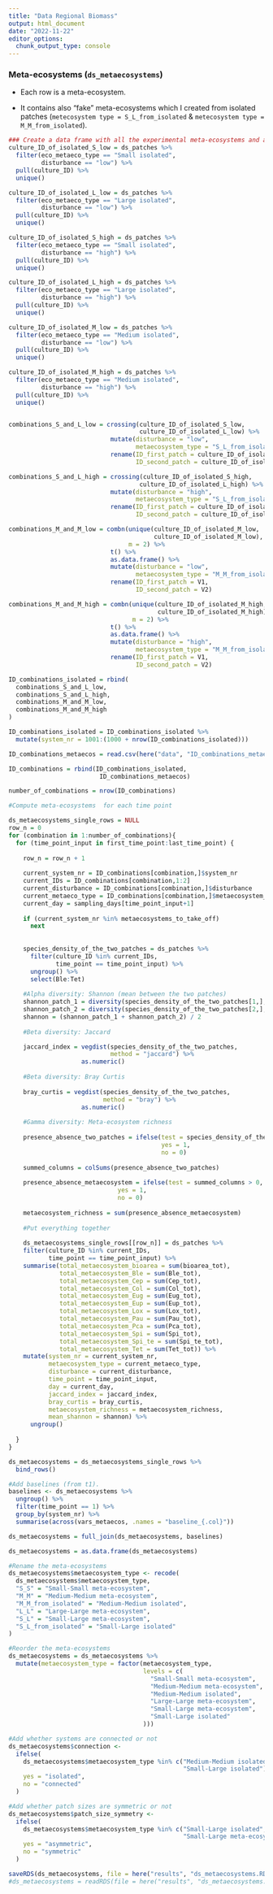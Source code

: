 ```yaml
---
title: "Data Regional Biomass"
output: html_document
date: "2022-11-22"
editor_options: 
  chunk_output_type: console
---
```


### Meta-ecosystems (`ds_metaecosystems`)

-   Each row is a meta-ecosystem.

-   It contains also "fake" meta-ecosystems which I created from isolated patches (`metecosystem type = S_L_from_isolated` & `metecosystem type = M_M_from_isolated`).

```r
### Create a data frame with all the experimental meta-ecosystems and all the possible meta-ecosystems from isolated
culture_ID_of_isolated_S_low = ds_patches %>%
  filter(eco_metaeco_type == "Small isolated",
         disturbance == "low") %>%
  pull(culture_ID) %>%
  unique()

culture_ID_of_isolated_L_low = ds_patches %>%
  filter(eco_metaeco_type == "Large isolated",
         disturbance == "low") %>%
  pull(culture_ID) %>%
  unique()

culture_ID_of_isolated_S_high = ds_patches %>%
  filter(eco_metaeco_type == "Small isolated",
         disturbance == "high") %>%
  pull(culture_ID) %>%
  unique()

culture_ID_of_isolated_L_high = ds_patches %>%
  filter(eco_metaeco_type == "Large isolated",
         disturbance == "high") %>%
  pull(culture_ID) %>%
  unique()

culture_ID_of_isolated_M_low = ds_patches %>%
  filter(eco_metaeco_type == "Medium isolated",
         disturbance == "low") %>%
  pull(culture_ID) %>%
  unique()

culture_ID_of_isolated_M_high = ds_patches %>%
  filter(eco_metaeco_type == "Medium isolated",
         disturbance == "high") %>%
  pull(culture_ID) %>%
  unique()


combinations_S_and_L_low = crossing(culture_ID_of_isolated_S_low,
                                    culture_ID_of_isolated_L_low) %>%
                            mutate(disturbance = "low",
                                   metaecosystem_type = "S_L_from_isolated") %>%
                            rename(ID_first_patch = culture_ID_of_isolated_S_low,
                                   ID_second_patch = culture_ID_of_isolated_L_low)

combinations_S_and_L_high = crossing(culture_ID_of_isolated_S_high,
                                    culture_ID_of_isolated_L_high) %>%
                            mutate(disturbance = "high",
                                   metaecosystem_type = "S_L_from_isolated") %>%
                            rename(ID_first_patch = culture_ID_of_isolated_S_high,
                                   ID_second_patch = culture_ID_of_isolated_L_high)

combinations_M_and_M_low = combn(unique(culture_ID_of_isolated_M_low,
                                        culture_ID_of_isolated_M_low),
                                 m = 2) %>%
                            t() %>%
                            as.data.frame() %>%
                            mutate(disturbance = "low",
                                   metaecosystem_type = "M_M_from_isolated") %>%
                            rename(ID_first_patch = V1,
                                   ID_second_patch = V2)

combinations_M_and_M_high = combn(unique(culture_ID_of_isolated_M_high,
                                         culture_ID_of_isolated_M_high),
                                  m = 2) %>%
                            t() %>%
                            as.data.frame() %>%
                            mutate(disturbance = "high",
                                   metaecosystem_type = "M_M_from_isolated") %>%
                            rename(ID_first_patch = V1,
                                   ID_second_patch = V2)

ID_combinations_isolated = rbind(
  combinations_S_and_L_low,
  combinations_S_and_L_high,
  combinations_M_and_M_low,
  combinations_M_and_M_high
) 

ID_combinations_isolated = ID_combinations_isolated %>%
  mutate(system_nr = 1001:(1000 + nrow(ID_combinations_isolated)))

ID_combinations_metaecos = read.csv(here("data", "ID_combinations_metaecos.csv"))

ID_combinations = rbind(ID_combinations_isolated,
                         ID_combinations_metaecos)

number_of_combinations = nrow(ID_combinations)
```

```r

#Compute meta-ecosystems  for each time point 

ds_metaecosystems_single_rows = NULL
row_n = 0
for (combination in 1:number_of_combinations){
  for (time_point_input in first_time_point:last_time_point) {
    
    row_n = row_n + 1
    
    current_system_nr = ID_combinations[combination,]$system_nr
    current_IDs = ID_combinations[combination,1:2]
    current_disturbance = ID_combinations[combination,]$disturbance
    current_metaeco_type = ID_combinations[combination,]$metaecosystem_type
    current_day = sampling_days[time_point_input+1]
    
    if (current_system_nr %in% metaecosystems_to_take_off)
      next
    
    
    species_density_of_the_two_patches = ds_patches %>%
      filter(culture_ID %in% current_IDs,
             time_point == time_point_input) %>%
      ungroup() %>%
      select(Ble:Tet)
    
    #Alpha diversity: Shannon (mean between the two patches)
    shannon_patch_1 = diversity(species_density_of_the_two_patches[1,], index = "shannon")
    shannon_patch_2 = diversity(species_density_of_the_two_patches[2,], index = "shannon")
    shannon = (shannon_patch_1 + shannon_patch_2) / 2
    
    #Beta diversity: Jaccard

    jaccard_index = vegdist(species_density_of_the_two_patches, 
                            method = "jaccard") %>%
                    as.numeric()
    
    #Beta diversity: Bray Curtis
    
    bray_curtis = vegdist(species_density_of_the_two_patches, 
                          method = "bray") %>%
                    as.numeric()
    
    #Gamma diversity: Meta-ecosystem richness
    
    presence_absence_two_patches = ifelse(test = species_density_of_the_two_patches > 0,
                                          yes = 1,
                                          no = 0)
    
    summed_columns = colSums(presence_absence_two_patches)
    
    presence_absence_metaecosystem = ifelse(test = summed_columns > 0,
                              yes = 1,
                              no = 0)
    
    metaecosystem_richness = sum(presence_absence_metaecosystem)
    
    #Put everything together
    
    ds_metaecosystems_single_rows[[row_n]] = ds_patches %>%
    filter(culture_ID %in% current_IDs,
           time_point == time_point_input) %>%
    summarise(total_metaecosystem_bioarea = sum(bioarea_tot),
              total_metaecosystem_Ble = sum(Ble_tot),
              total_metaecosystem_Cep = sum(Cep_tot),
              total_metaecosystem_Col = sum(Col_tot),
              total_metaecosystem_Eug = sum(Eug_tot),
              total_metaecosystem_Eup = sum(Eup_tot),
              total_metaecosystem_Lox = sum(Lox_tot),
              total_metaecosystem_Pau = sum(Pau_tot),
              total_metaecosystem_Pca = sum(Pca_tot),
              total_metaecosystem_Spi = sum(Spi_tot),
              total_metaecosystem_Spi_te = sum(Spi_te_tot),
              total_metaecosystem_Tet = sum(Tet_tot)) %>% 
    mutate(system_nr = current_system_nr,
           metaecosystem_type = current_metaeco_type,
           disturbance = current_disturbance,
           time_point = time_point_input,
           day = current_day,
           jaccard_index = jaccard_index,
           bray_curtis = bray_curtis,
           metaecosystem_richness = metaecosystem_richness,
           mean_shannon = shannon) %>%
      ungroup()
    
  }
}

ds_metaecosystems = ds_metaecosystems_single_rows %>%
  bind_rows()
```

```r

#Add baselines (from t1).
baselines <- ds_metaecosystems %>%
  ungroup() %>%
  filter(time_point == 1) %>%
  group_by(system_nr) %>%
  summarise(across(vars_metaecos, .names = "baseline_{.col}"))

ds_metaecosystems = full_join(ds_metaecosystems, baselines)
```

```r
ds_metaecosystems = as.data.frame(ds_metaecosystems)
```

```r

#Rename the meta-ecosystems
ds_metaecosystems$metaecosystem_type <- recode(
  ds_metaecosystems$metaecosystem_type,
  "S_S" = "Small-Small meta-ecosystem",
  "M_M" = "Medium-Medium meta-ecosystem",
  "M_M_from_isolated" = "Medium-Medium isolated",
  "L_L" = "Large-Large meta-ecosystem",
  "S_L" = "Small-Large meta-ecosystem",
  "S_L_from_isolated" = "Small-Large isolated"
)
```

```r

#Reorder the meta-ecosystems
ds_metaecosystems = ds_metaecosystems %>%
  mutate(metaecosystem_type = factor(metaecosystem_type,
                                     levels = c(
                                       "Small-Small meta-ecosystem",
                                       "Medium-Medium meta-ecosystem",
                                       "Medium-Medium isolated",
                                       "Large-Large meta-ecosystem",
                                       "Small-Large meta-ecosystem",
                                       "Small-Large isolated"
                                     )))
```

```r

#Add whether systems are connected or not 
ds_metaecosystems$connection <-
  ifelse(
    ds_metaecosystems$metaecosystem_type %in% c("Medium-Medium isolated",
                                                "Small-Large isolated"),
    yes = "isolated",
    no = "connected"
  )
```

```r

#Add whether patch sizes are symmetric or not
ds_metaecosystems$patch_size_symmetry <-
  ifelse(
    ds_metaecosystems$metaecosystem_type %in% c("Small-Large isolated",
                                                "Small-Large meta-ecosystem"),
    yes = "asymmetric",
    no = "symmetric"
  )
```



```r
saveRDS(ds_metaecosystems, file = here("results", "ds_metaecosystems.RData"))
#ds_metaecosystems = readRDS(file = here("results", "ds_metaecosystems.RData"))
```